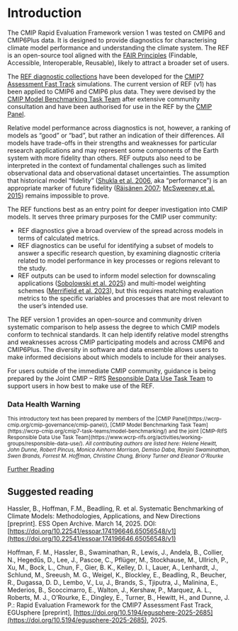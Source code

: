 
# Introduction

The CMIP Rapid Evaluation Framework version 1 was tested on CMIP6 and CMIP6Plus data.
It is designed to provide diagnostics for characterising climate model performance and understanding the climate system.
The REF is an open-source tool aligned with the [FAIR Principles](https://www.go-fair.org/fair-principles/) (Findable, Accessible, Interoperable, Reusable),
likely to attract a broader set of users.

The [REF diagnostic collections](http://10.0.20.161/zenodo.14284374) have been developed for the [CMIP7 Assessment Fast Track](https://wcrp-cmip.org/cmip-phases/cmip7/) simulations.
The current version of REF (v1) has been applied to CMIP6 and CMIP6 plus data.
They were devised  by the [CMIP Model Benchmarking Task Team](https://wcrp-cmip.org/cmip7-task-teams/model-benchmarking/)
after extensive community consultation and have been authorised for use in the REF by the [CMIP Panel](https://wcrp-cmip.org/cmip-governance/cmip-panel/).

Relative model performance across diagnostics is not, however, a ranking of models as “good” or “bad”,
but rather an indication of their differences.
All models have trade-offs in their strengths and weaknesses for particular research applications and may represent some components of the Earth system with more fidelity than others.
REF outputs also need to be interpreted in the context of fundamental challenges such as limited observational data and observational dataset uncertainties.
The assumption that historical model “fidelity” ([Shukla et al. 2006](https://doi.org/10.1029/2005GL025579), aka “performance”) is an appropriate marker of future fidelity  ([Räisänen 2007](https://a.tellusjournals.se/articles/10.1111/j.1600-0870.2006.00211.x); [McSweeney et al. 2015](https://link.springer.com/article/10.1007/s00382-014-2418-8)) remains impossible to prove.

The REF functions best as an entry point for deeper investigation into CMIP models.
It serves three primary purposes for the CMIP user community:

*	REF diagnostics give a broad overview of the spread across models in terms of calculated metrics.
*	REF diagnostics can be useful for identifying a subset of models to answer a specific research question, by examining diagnostic criteria related to model performance in key processes or regions relevant to the study.
*	REF outputs can be used to inform model selection for downscaling applications ([Sobolowski et al. 2025](https://doi.org/10.1175/BAMS-D-23-0189.1.))
    and multi-model weighting schemes ([Merrifield et al. 2023](https://doi.org/10.5194/gmd-16-4715-2023)),
    but this requires matching evaluation metrics to the specific variables and processes that are most relevant to the user’s intended use.

The REF version 1 provides an open-source and community driven systematic comparison to help assess the degree to which CMIP models conform to technical standards. It can help identify relative model strengths and weaknesses across CMIP participating models and across CMIP6 and CMIP6Plus. The diversity in software and data ensemble allows users to make informed decisions about which models to include for their analyses.

For  users outside of the immediate CMIP community,
guidance is being prepared by the Joint CMIP – RIfS [Responsible Data Use Task Team](https://www.wcrp-rifs.org/activities/working-groups/responsible-data-use/)
to support users in how best to make use of the REF.

### Data Health Warning
<DataHealthWarning />


<small>
This introductory text has been prepared by members of the [CMIP Panel](https://wcrp-cmip.org/cmip-governance/cmip-panel/), [CMIP Model Benchmarking Task Team](https://wcrp-cmip.org/cmip7-task-teams/model-benchmarking/) and the joint [CMIP-RIfS Responsible Data Use Task Team](https://www.wcrp-rifs.org/activities/working-groups/responsible-data-use/).
<i>All contributing authors are listed here: Helene Hewitt, John Dunne, Robert Pincus, Monica Ainhorn Morrison, Demiso Daba, Ranjini Swaminathan, Swen Brands, Forrest M. Hoffman, Christine Chung, Briony Turner and Eleanor O’Rourke </i>
</small>

[Further Reading](/content/about)

<Glossary />


## Suggested reading

Hassler, B., Hoffman, F.M., Beadling, R. et al. Systematic Benchmarking of Climate Models: Methodologies, Applications, and New Directions [preprint]. ESS Open Archive. March 14, 2025.
DOI: [https://doi.org/10.22541/essoar.174196646.65056548/v1](https://doi.org/10.22541/essoar.174196646.65056548/v1)

Hoffman, F. M., Hassler, B., Swaminathan, R., Lewis, J., Andela, B., Collier, N., Hegedűs, D., Lee, J., Pascoe, C., Pflüger, M., Stockhause, M., Ullrich, P., Xu, M., Bock, L., Chun, F., Gier, B. K., Kelley, D. I., Lauer, A., Lenhardt, J., Schlund, M., Sreeush, M. G., Weigel, K., Blockley, E., Beadling, R., Beucher, R., Dugassa, D. D., Lembo, V., Lu, J., Brands, S., Tjiputra, J., Malinina, E., Mederios, B., Scoccimarro, E., Walton, J., Kershaw, P., Marquez, A. L., Roberts, M. J., O’Rourke, E., Dingley, E., Turner, B., Hewitt, H., and Dunne, J. P.: Rapid Evaluation Framework for the CMIP7 Assessment Fast Track, EGUsphere [preprint], [https://doi.org/10.5194/egusphere-2025-2685](https://doi.org/10.5194/egusphere-2025-2685), 2025.
